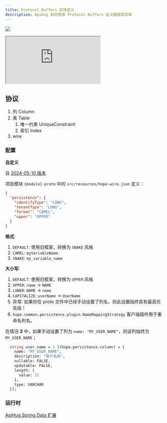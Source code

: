 ```yaml
---
title: Protocol Buffers 实体定义
description: ApiHug 如何使用 Protocol Buffers 定义数据库实体
---
```


<a target="_blank" href="https://search.maven.org/artifact/com.apihug/it-bom"><img
  src="https://img.shields.io/maven-central/v/com.apihug/it-bom.svg?label=Maven%20Central"/></a>

<div>
  <iframe
    src="https://plugins.jetbrains.com/embeddable/install/23534"
    border="0"
    height={'48px'}
    allow="accelerometer; autoplay; clipboard-write; encrypted-media; gyroscope; picture-in-picture"
    allowFullScreen
  ></iframe>
</div>

## 协议

1. 列 Column
2. 表 Table
   1. 唯一约束 UniqueConstraint
   2. 索引 Index
3. wire


### 配置


**自定义**

自 [2024-05-10 版本](/zhCN-docs/milestone/milestone-20240510#new-feature)

项目模块 `{module}-proto` 中的 `src/resources/hope-wire.json` 定义：

```json
{
  "persistence": {
    "identifyType": "LONG",
    "tenantType": "LONG",
    "format": "CAMEL",
    "upper": "UPPER"
  }
}
```

**格式**:

1. `DEFAULT`: 使用旧框架，转换为 `SNAKE` 风格
2. `CAMEL`: `myVariableName`
3. `SNAKE`: `my_variable_name`

**大小写**:

1. `DEFAULT`: 使用旧框架，转换为 `UPPER` 风格
2. `UPPER`: `name` -> `NAME`
3. `LOWER`: `NAME` -> `name`
4. `CAPITALIZE`:  `userName` -> `UserName`
5. 异常: 如果你在 proto 文件中已经手动设置了列名，则此设置始终具有最高优先级！
6. `hope.common.persistence.plugin.NameMappingStrategy` 客户端插件用于重命名列名。

在情况 **3** 中，如果手动设置了列为 `name: "MY_USER_NAME"`，则该列始终为 `MY_USER_NAME`；

```protobuf
  string user_name = 1 [(hope.persistence.column) = {
    name: "MY_USER_NAME",
    description: "账户名称",
    nullable: FALSE,
    updatable: FALSE,
    length: {
      value: 32
    },
    type: VARCHAR
  }];
```

### 运行时

[ApiHug Spring Data 扩展](/zhCN-docs/framework/spring-data)

